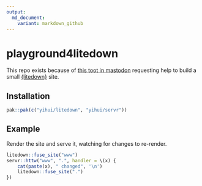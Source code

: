 ```yaml
---
output:
  md_document:
    variant: markdown_github
---
```

# playground4litedown

This repo exists because of [this toot in mastodon](https://mastodon.social/@defuneste@fosstodon.org/113398806612007032) requesting help to build a small [{litedown}](https://github.com/yihui/litedown) site.

## Installation

```r
pak::pak(c("yihui/litedown", "yihui/servr"))
```

## Example

Render the site and serve it, watching for changes to re-render.

```r
litedown::fuse_site("www")
servr::httw("www", ".", handler = \(x) {
    cat(paste(x), " changed", '\n')
    litedown::fuse_site(".")
})
```
